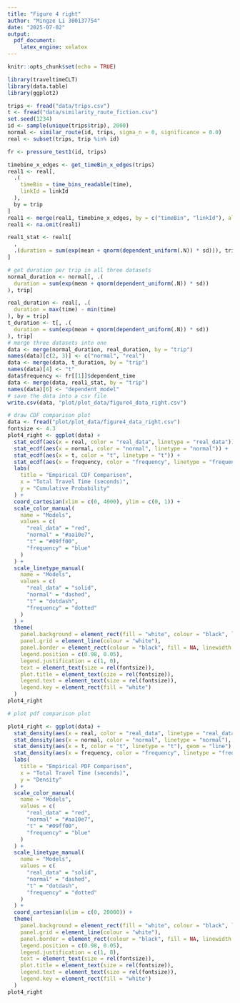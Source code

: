 ```yaml
---
title: "Figure 4 right"
author: "Mingze Li 300137754"
date: "2025-07-02"
output:
  pdf_document:
    latex_engine: xelatex
---
```


```r
knitr::opts_chunk$set(echo = TRUE)
```

```r
library(traveltimeCLT)
library(data.table)
library(ggplot2)
```

```r
trips <- fread("data/trips.csv")
t <- fread("data/similarity_route_fiction.csv")
set.seed(1234)
id <- sample(unique(trips$trip), 2000)
normal <- similar_route(id, trips, sigma_n = 0, significance = 0.0)
real <- subset(trips, trip %in% id)
```

```r
fr <- pressure_test1(id, trips)
```

```r
timebine_x_edges <- get_timeBin_x_edges(trips)
real1 <- real[,
  .(
    timeBin = time_bins_readable(time),
    linkId = linkId
  ),
  by = trip
]
real1 <- merge(real1, timebine_x_edges, by = c("timeBin", "linkId"), all.x = TRUE)
real1 <- na.omit(real1)

real1_stat <- real1[
  ,
  .(duration = sum(exp(mean + qnorm(dependent_uniform(.N)) * sd))), trip
]
```

```r
# get duration per trip in all three datasets
normal_duration <- normal[, .(
  duration = sum(exp(mean + qnorm(dependent_uniform(.N)) * sd))
), trip]

real_duration <- real[, .(
  duration = max(time) - min(time)
), by = trip]
t_duration <- t[, .(
  duration = sum(exp(mean + qnorm(dependent_uniform(.N)) * sd))
), trip]
# merge three datasets into one
data <- merge(normal_duration, real_duration, by = "trip")
names(data)[c(2, 3)] <- c("normal", "real")
data <- merge(data, t_duration, by = "trip")
names(data)[4] <- "t"
data$frequency <- fr[[1]]$dependent_time
data <- merge(data, real1_stat, by = "trip")
names(data)[6] <- "dependent_model"
# save the data into a csv file
write.csv(data, "plot/plot_data/figure4_data_right.csv")
```

```r
# draw CDF comparison plot
data <- fread("plot/plot_data/figure4_data_right.csv")
fontsize <- 4.3
plot4_right <- ggplot(data) +
  stat_ecdf(aes(x = real, color = "real_data", linetype = "real_data")) +
  stat_ecdf(aes(x = normal, color = "normal", linetype = "normal")) +
  stat_ecdf(aes(x = t, color = "t", linetype = "t")) +
  stat_ecdf(aes(x = frequency, color = "frequency", linetype = "frequency")) +
  labs(
    title = "Empirical CDF Comparison",
    x = "Total Travel Time (seconds)",
    y = "Cumulative Probability"
  ) +
  coord_cartesian(xlim = c(0, 4000), ylim = c(0, 1)) +
  scale_color_manual(
    name = "Models",
    values = c(
      "real_data" = "red",
      "normal" = "#aa10e7",
      "t" = "#09ff00",
      "frequency" = "blue"
    )
  ) +
  scale_linetype_manual(
    name = "Models",
    values = c(
      "real_data" = "solid",
      "normal" = "dashed",
      "t" = "dotdash",
      "frequency" = "dotted"
    )
  ) +
  theme(
    panel.background = element_rect(fill = "white", colour = "black", linewidth = 1),
    panel.grid = element_line(colour = "white"),
    panel.border = element_rect(colour = "black", fill = NA, linewidth = 1),
    legend.position = c(0.98, 0.05),
    legend.justification = c(1, 0),
    text = element_text(size = rel(fontsize)),
    plot.title = element_text(size = rel(fontsize)),
    legend.text = element_text(size = rel(fontsize)),
    legend.key = element_rect(fill = "white")
  )
plot4_right
```

```r
# plot pdf comparison plot

plot4_right <- ggplot(data) +
  stat_density(aes(x = real, color = "real_data", linetype = "real_data"), geom = "line") +
  stat_density(aes(x = normal, color = "normal", linetype = "normal"), geom = "line") +
  stat_density(aes(x = t, color = "t", linetype = "t"), geom = "line") +
  stat_density(aes(x = frequency, color = "frequency", linetype = "frequency"), geom = "line") +
  labs(
    title = "Empirical PDF Comparison",
    x = "Total Travel Time (seconds)",
    y = "Density"
  ) +
  scale_color_manual(
    name = "Models",
    values = c(
      "real_data" = "red",
      "normal" = "#aa10e7",
      "t" = "#09ff00",
      "frequency" = "blue"
    )
  ) +
  scale_linetype_manual(
    name = "Models",
    values = c(
      "real_data" = "solid",
      "normal" = "dashed",
      "t" = "dotdash",
      "frequency" = "dotted"
    )
  ) +
  coord_cartesian(xlim = c(0, 20000)) +
  theme(
    panel.background = element_rect(fill = "white", colour = "black", linewidth = 1),
    panel.grid = element_line(colour = "white"),
    panel.border = element_rect(colour = "black", fill = NA, linewidth = 1),
    legend.position = c(0.98, 0.05),
    legend.justification = c(1, 0),
    text = element_text(size = rel(fontsize)),
    plot.title = element_text(size = rel(fontsize)),
    legend.text = element_text(size = rel(fontsize)),
    legend.key = element_rect(fill = "white")
  )
plot4_right
```